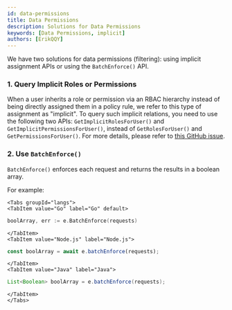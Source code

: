 ```yaml
---
id: data-permissions
title: Data Permissions
description: Solutions for Data Permissions
keywords: [Data Permissions, implicit]
authors: [ErikQQY]
---
```


We have two solutions for data permissions (filtering): using implicit assignment APIs or using the `BatchEnforce()` API.

### 1. Query Implicit Roles or Permissions

When a user inherits a role or permission via an RBAC hierarchy instead of being directly assigned them in a policy rule, we refer to this type of assignment as "implicit". To query such implicit relations, you need to use the following two APIs: `GetImplicitRolesForUser()` and `GetImplicitPermissionsForUser()`, instead of `GetRolesForUser()` and `GetPermissionsForUser()`. For more details, please refer to [this GitHub issue](https://github.com/casbin/casbin/issues/137).

### 2. Use `BatchEnforce()`

`BatchEnforce()` enforces each request and returns the results in a boolean array.

For example:

```mdx-code-block
<Tabs groupId="langs">
<TabItem value="Go" label="Go" default>
```

```go
boolArray, err := e.BatchEnforce(requests)
```

```mdx-code-block
</TabItem>
<TabItem value="Node.js" label="Node.js">
```

```typescript
const boolArray = await e.batchEnforce(requests);
```

```mdx-code-block
</TabItem>
<TabItem value="Java" label="Java">
```

```java
List<Boolean> boolArray = e.batchEnforce(requests);
```

```mdx-code-block
</TabItem>
</Tabs>
```

